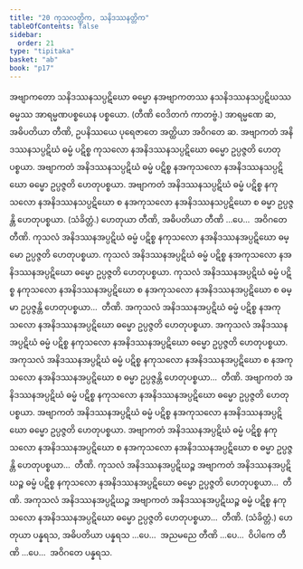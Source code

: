 ```yaml
---
title: "20 ကုသလတ္တိက, သနိဒဿနတ္တိက"
tableOfContents: false
sidebar:
  order: 21
type: "tipitaka"
basket: "ab"
book: "p17"
---
```



<DynamicBreadcrumb />

<Division number="33" book="p17" e="ch" v="40" p="298">

<Paragraph number="86" book="p17">
အဗျာကတော သနိဒဿနသပ္ပဋိဃော ဓမ္မော နအဗျာကတဿ နသနိဒဿနသပ္ပဋိဃဿ ဓမ္မဿ အာရမ္မဏပစ္စယေန ပစ္စယော. (တီဏိ ဝေဒိတကံ ကာတဗ္ဗံ.)
</Paragraph>

<Paragraph number="87" book="p17">
အာရမ္မဏေ ဆ, အဓိပတိယာ တီဏိ, ဥပနိဿယေ ပုရေဇာတေ အတ္ထိယာ အဝိဂတေ ဆ.
</Paragraph>

</Division>
<Division number="34" book="p17" e="ch" v="40" p="298">

<Paragraph number="88" book="p17">
အဗျာကတံ အနိဒဿနသပ္ပဋိဃံ ဓမ္မံ ပဋိစ္စ ကုသလော နအနိဒဿနသပ္ပဋိဃော ဓမ္မော ဥပ္ပဇ္ဇတိ ဟေတုပစ္စယာ. အဗျာကတံ အနိဒဿနသပ္ပဋိဃံ ဓမ္မံ ပဋိစ္စ နအကုသလော နအနိဒဿနသပ္ပဋိဃော ဓမ္မော ဥပ္ပဇ္ဇတိ ဟေတုပစ္စယာ. အဗျာကတံ အနိဒဿနသပ္ပဋိဃံ ဓမ္မံ ပဋိစ္စ နကုသလော နအနိဒဿနသပ္ပဋိဃော စ နအကုသလော နအနိဒဿနသပ္ပဋိဃော စ ဓမ္မာ ဥပ္ပဇ္ဇန္တိ ဟေတုပစ္စယာ. (သံခိတ္တံ.)
</Paragraph>

<Paragraph number="89" book="p17">
ဟေတုယာ တီဏိ, အဓိပတိယာ တီဏိ …ပေ…  အဝိဂတေ တီဏိ.
</Paragraph>

</Division>
<Division number="35" book="p17" e="ch" v="40" p="298">

<Paragraph number="90" book="p17">
ကုသလံ အနိဒဿနအပ္ပဋိဃံ ဓမ္မံ ပဋိစ္စ နကုသလော နအနိဒဿနအပ္ပဋိဃော ဓမ္မော ဥပ္ပဇ္ဇတိ ဟေတုပစ္စယာ. ကုသလံ အနိဒဿနအပ္ပဋိဃံ ဓမ္မံ ပဋိစ္စ နအကုသလော နအနိဒဿနအပ္ပဋိဃော ဓမ္မော ဥပ္ပဇ္ဇတိ ဟေတုပစ္စယာ. ကုသလံ အနိဒဿနအပ္ပဋိဃံ ဓမ္မံ ပဋိစ္စ နကုသလော နအနိဒဿနအပ္ပဋိဃော စ နအကုသလော နအနိဒဿနအပ္ပဋိဃော စ ဓမ္မာ ဥပ္ပဇ္ဇန္တိ ဟေတုပစ္စယာ…  တီဏိ.
</Paragraph>

<Paragraph number="91" book="p17">
အကုသလံ အနိဒဿနအပ္ပဋိဃံ ဓမ္မံ ပဋိစ္စ နအကုသလော နအနိဒဿနအပ္ပဋိဃော ဓမ္မော ဥပ္ပဇ္ဇတိ ဟေတုပစ္စယာ. အကုသလံ အနိဒဿနအပ္ပဋိဃံ ဓမ္မံ ပဋိစ္စ နကုသလော နအနိဒဿနအပ္ပဋိဃော ဓမ္မော ဥပ္ပဇ္ဇတိ ဟေတုပစ္စယာ. အကုသလံ အနိဒဿနအပ္ပဋိဃံ ဓမ္မံ ပဋိစ္စ နကုသလော နအနိဒဿနအပ္ပဋိဃော စ နအကုသလော နအနိဒဿနအပ္ပဋိဃော စ ဓမ္မာ ဥပ္ပဇ္ဇန္တိ ဟေတုပစ္စယာ…  တီဏိ.
</Paragraph>

<Paragraph number="92" book="p17">
အဗျာကတံ အနိဒဿနအပ္ပဋိဃံ ဓမ္မံ ပဋိစ္စ နကုသလော နအနိဒဿနအပ္ပဋိဃော ဓမ္မော ဥပ္ပဇ္ဇတိ ဟေတုပစ္စယာ. အဗျာကတံ အနိဒဿနအပ္ပဋိဃံ ဓမ္မံ ပဋိစ္စ နအကုသလော နအနိဒဿနအပ္ပဋိဃော ဓမ္မော ဥပ္ပဇ္ဇတိ ဟေတုပစ္စယာ. အဗျာကတံ အနိဒဿနအပ္ပဋိဃံ ဓမ္မံ ပဋိစ္စ နကုသလော နအနိဒဿနအပ္ပဋိဃော စ နအကုသလော နအနိဒဿနအပ္ပဋိဃော စ ဓမ္မာ ဥပ္ပဇ္ဇန္တိ ဟေတုပစ္စယာ…  တီဏိ.
</Paragraph>

<Paragraph number="93" book="p17">
ကုသလံ အနိဒဿနအပ္ပဋိဃဉ္စ အဗျာကတံ အနိဒဿနအပ္ပဋိဃဉ္စ ဓမ္မံ ပဋိစ္စ နကုသလော နအနိဒဿနအပ္ပဋိဃော ဓမ္မော ဥပ္ပဇ္ဇတိ ဟေတုပစ္စယာ…  တီဏိ.
</Paragraph>

<Paragraph number="94" book="p17">
အကုသလံ အနိဒဿနအပ္ပဋိဃဉ္စ အဗျာကတံ အနိဒဿနအပ္ပဋိဃဉ္စ ဓမ္မံ ပဋိစ္စ နကုသလော နအနိဒဿနအပ္ပဋိဃော ဓမ္မော ဥပ္ပဇ္ဇတိ ဟေတုပစ္စယာ…  တီဏိ. (သံခိတ္တံ.)
</Paragraph>

<Paragraph number="95" book="p17">
ဟေတုယာ ပန္နရသ, အဓိပတိယာ ပန္နရသ …ပေ…  အညမညေ တီဏိ …ပေ…  ဝိပါကေ တီဏိ …ပေ…  အဝိဂတေ ပန္နရသ.
</Paragraph>
</Division>